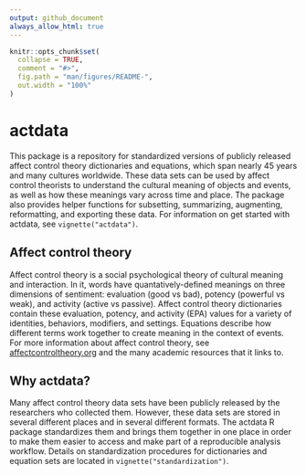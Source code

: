 ```yaml
---
output: github_document
always_allow_html: true
---
```


<!-- README.md is generated from README.Rmd. Please edit that file -->

```r
knitr::opts_chunk$set(
  collapse = TRUE,
  comment = "#>",
  fig.path = "man/figures/README-",
  out.width = "100%"
)
```

# actdata

<!-- badges: start -->
<!-- badges: end -->

This package is a repository for standardized versions of publicly released affect control theory dictionaries and equations, which span nearly 45 years and many cultures worldwide. These data sets can be used by affect control theorists to understand the cultural meaning of objects and events, as well as how these meanings vary across time and place. The package also provides helper functions for subsetting, summarizing, augmenting, reformatting, and exporting these data. For information on get started with actdata, see `vignette("actdata")`.

## Affect control theory

Affect control theory is a social psychological theory of cultural meaning and interaction. In it, words have quantatively-defined meanings on three dimensions of sentiment: evaluation (good vs bad), potency (powerful vs weak), and activity (active vs passive). Affect control theory dictionaries contain these evaluation, potency, and activity (EPA) values for a variety of identities, behaviors, modifiers, and settings. Equations describe how different terms work together to create meaning in the context of events. For more information about affect control theory, see [affectcontroltheory.org](http://affectcontroltheory.org/the-theory/overview/) and the many academic resources that it links to. 

## Why actdata?

Many affect control theory data sets have been publicly released by the researchers who collected them. However, these data sets are stored in several different places and in several different formats. The actdata R package standardizes them and brings them together in one place in order to make them easier to access and make part of a reproducible analysis workflow. Details on standardization procedures for dictionaries and equation sets are located in `vignette("standardization")`.


